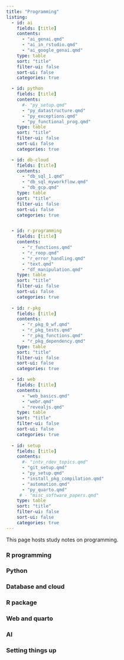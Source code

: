 ```yaml
---
title: "Programming"
listing:
  - id: ai
    fields: [title]
    contents: 
      - "ai_genai.qmd"
      - "ai_in_rstudio.qmd"
      - "ai_google_genai.qmd"
    type: table
    sort: "title"
    filter-ui: false
    sort-ui: false
    categories: true

  - id: python
    fields: [title]
    contents: 
      #- "py_setup.qmd"
      - "py_datastructure.qmd"
      - "py_exceptions.qmd"
      - "py_functional_prog.qmd"
    type: table
    sort: "title"
    filter-ui: false
    sort-ui: false
    categories: true

  - id: db-cloud
    fields: [title]
    contents: 
      - "db_sql_1.qmd"
      - "db_sql_myworkflow.qmd"
      - "db_gcp.qmd"
    type: table
    sort: "title"
    filter-ui: false
    sort-ui: false
    categories: true


  - id: r-programming
    fields: [title]
    contents: 
      - "r_functions.qmd"
      - "r_roop.qmd"
      - "r_error_handling.qmd"
      - "text.qmd"
      - "df_manipulation.qmd"
    type: table
    sort: "title"
    filter-ui: false
    sort-ui: false
    categories: true
    
  - id: r-pkg
    fields: [title]
    contents: 
      - "r_pkg_0_wf.qmd"
      - "r_pkg_tests.qmd"
      - "r_pkg_functions.qmd"
      - "r_pkg_dependency.qmd"
    type: table
    sort: "title"
    filter-ui: false
    sort-ui: false
    categories: true

  - id: web
    fields: [title]
    contents: 
      - "web_basics.qmd"
      - "webr.qmd"
      - "revealjs.qmd"
    type: table
    sort: "title"
    filter-ui: false
    sort-ui: false
    categories: true
    
  - id: setup
    fields: [title]
    contents: 
      #- "intv_rdev_topics.qmd"
      - "git_setup.qmd"
      - "py_setup.qmd"
      - "install_pkg_compilation.qmd"
      - "automation.qmd"
      - "py_quarto.qmd"
     # - "misc_software_papers.qmd"
    type: table
    sort: "title"
    filter-ui: false
    sort-ui: false
    categories: true
---
```


This page hosts study notes on programming.

### R programming

::: {#r-programming}
:::

### Python

::: {#python}
:::

### Database and cloud

::: {#db-cloud}
:::


### R package

::: {#r-pkg}
:::

### Web and quarto

::: {#web}
:::

### AI

::: {#ai}
:::


### Setting things up

::: {#setup}
:::




